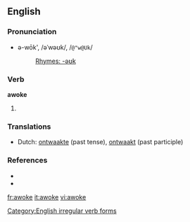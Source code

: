 ==English==
===Pronunciation===
* ə-wōk', /əˈwəʊk/, /<tt>@"w@Uk</tt>/
*: [[Rhymes:English:-əʊk|Rhymes: -əʊk]]

===Verb===
'''awoke''' 
# {{past of|awake|lang=English}}

===Translations===
{{trans-top|''v.'' past of [[awake]]}}
*Dutch: [[ontwaakte]] (past tense), [[ontwaakt]] (past participle)
{{trans-bottom}}

===References===
* {{R:American Heritage 2000|awoke}}
* {{R:Dictionary.com|awoke}}

[[Category:English irregular verb forms]]

[[fr:awoke]]
[[it:awoke]]
[[vi:awoke]]